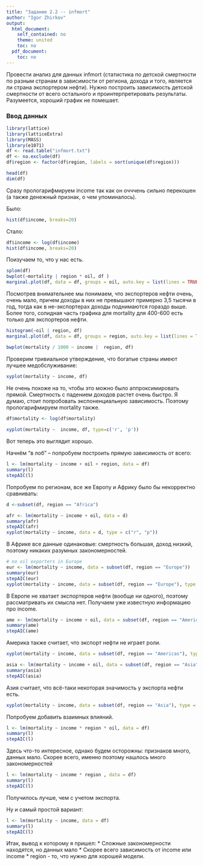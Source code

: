 ---
title: "Задание 2.2 -- infmort"
author: "Igor Zhirkov"
output:
  html_document:
    self_contained: no
    theme: united
    toc: no
  pdf_document:
    toc: no
---


Провести анализ для данных infmort (статистика по детской смертности по разным странам в зависимости от региона, дохода и того, является ли страна экспортером нефти). Нужно построить зависимость детской смертности от всего остального и проинтерпретировать результаты. Разумеется, хороший график не помешает.

### Ввод данных

```{r, warning=FALSE}
library(lattice)
library(latticeExtra)
library(MASS)
library(e1071)
df <- read.table("infmort.txt")
df <- na.exclude(df)
df$region <- factor(df$region, labels = sort(unique(df$region)))

head(df) 
dim(df)
```

Сразу прологарифмируем income так как он очччень сильно перекошен (а также денежный признак, о чем упоминалось). 

Было:

```{r}
hist(df$income, breaks=20)
```

Стало:
```{r}
df$income <- log(df$income)
hist(df$income, breaks=20)
```


Поизучаем то, что у нас есть. 
```{r}

splom(df) 
bwplot(~mortality | region * oil, df )
marginal.plot(df, data = df, groups = oil, auto.key = list(lines = TRUE, title = "oil", cex.title = 2, columns = 2))

```

Посмотрев внимательнее мы понимаем, что экспортеров нефти очень, очень мало, причем доходы в них не превышают примерно 3,5 тысячи в год, тогда как в не-экспортерах доходы поднимаются гораздо выше. Более того, солидная часть графика для mortality для 400-600 есть только для экспортеров нефти.


```{r}
histogram(~oil | region, df) 
marginal.plot(df, data = df, groups = region, auto.key = list(lines = TRUE, title = "region", cex.title = 2, columns = 4))

bwplot(mortality / 1000 ~ income |  region, df)
```
 

Проверим тривиальное утверждение, что богатые страны имеют лучшее медобслуживание:


```{r}
xyplot(mortality ~ income, df)
```


Не очень похоже на то, чтобы это можно было аппроксимировать прямой. Смертность с падением доходов растет очень быстро. Я думаю, стоит попробовать экспоненциальную зависимость. Поэтому прологарифмируем mortality также.

```{r}
df$mortality <- log(df$mortality)
 
xyplot(mortality ~  income, df, type=c('r', 'p'))


```

Вот теперь это выглядит хорошо.

Начнём "в лоб" -- попробуем построить прямую зависимость от всего:

```{r}
l <- lm(mortality ~ income + oil + region, data = df)
summary(l)
stepAIC(l)
```
 
 

Попробуем по регионам, все же Европу и Африку было бы некорректно сравнивать:


```{r}
d <-subset(df, region == "Africa")

afr <- lm(mortality ~ income + oil, data = d)
summary(afr)
stepAIC(afr) 
xyplot(mortality ~ income, data = d, type = c("r", "p"))

```

В Африке все данные одинаковые: смертность большая, доход низкий, поэтому никаких разумных закономерностей.
 

```{r}
# no oil exporters in Europe
eur <- lm(mortality ~ income, data = subset(df, region == "Europe"))
summary(eur)
stepAIC(eur)
xyplot(mortality ~ income, data = subset(df, region == "Europe"), type = c("r", "p"))

```

В Европе не хватает экспортеров нефти (вообще ни одного), поэтому рассматривать их смысла нет. Получаем уже известную информацию про income.

```{r}
ame <- lm(mortality ~ income + oil, data = subset(df, region == "Americas"))
summary(ame)
stepAIC(ame)
```
 
Америка также считает, что экспорт нефти не играет роли. 

```{r}
xyplot(mortality ~ income, data = subset(df, region == "Americas"), type = c("r", "p"))
```

```{r}

asia <- lm(mortality ~ income + oil, data = subset(df, region == "Asia"))
summary(asia) 
stepAIC(asia) 
```

Азия считает, что всё-таки некоторая значимость у экспорта нефти есть.

```{r}
xyplot(mortality ~ income, data = subset(df, region == "Asia"), type = c("r", "p"))
```
 
Попробуем добавить взаимных влияний.

```{r}
l <- lm(mortality ~ income * region * oil, data = df)
summary(l)
stepAIC(l)
```  

Здесь что-то интересное, однако будем осторожны: признаков много, данных мало. Скорее всего, именно поэтому нашлось много закономерностей 

```{r}
l <- lm(mortality ~ income * region , data = df)
summary(l)
stepAIC(l)
```
 
Получилось лучше, чем с учетом экспорта.

Ну и самый простой вариант:


```{r}
l <- lm(mortality ~ income, data = df)
summary(l)
stepAIC(l)
```


Итак, вывод к которому я пришел: 
* Сложные закономерности находятся, но данных мало
* Скорее всего зависимость от income или income * region - то, что нужно для хорошей модели. 
